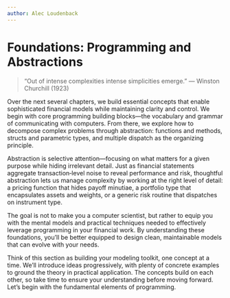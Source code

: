 ```yaml
---
author: Alec Loudenback
---
```


# Foundations: Programming and Abstractions {#sec-conceptual-foundations}

> "Out of intense complexities intense simplicities emerge." — Winston Churchill (1923)

Over the next several chapters, we build essential concepts that enable sophisticated financial models while maintaining clarity and control. We begin with core programming building blocks—the vocabulary and grammar of communicating with computers. From there, we explore how to decompose complex problems through abstraction: functions and methods, structs and parametric types, and multiple dispatch as the organizing principle.

Abstraction is selective attention—focusing on what matters for a given purpose while hiding irrelevant detail. Just as financial statements aggregate transaction‑level noise to reveal performance and risk, thoughtful abstraction lets us manage complexity by working at the right level of detail: a pricing function that hides payoff minutiae, a portfolio type that encapsulates assets and weights, or a generic risk routine that dispatches on instrument type.

The goal is not to make you a computer scientist, but rather to equip you with the mental models and practical techniques needed to effectively leverage programming in your financial work. By understanding these foundations, you'll be better equipped to design clean, maintainable models that can evolve with your needs.

Think of this section as building your modeling toolkit, one concept at a time. We'll introduce ideas progressively, with plenty of concrete examples to ground the theory in practical application. The concepts build on each other, so take time to ensure your understanding before moving forward. Let's begin with the fundamental elements of programming.